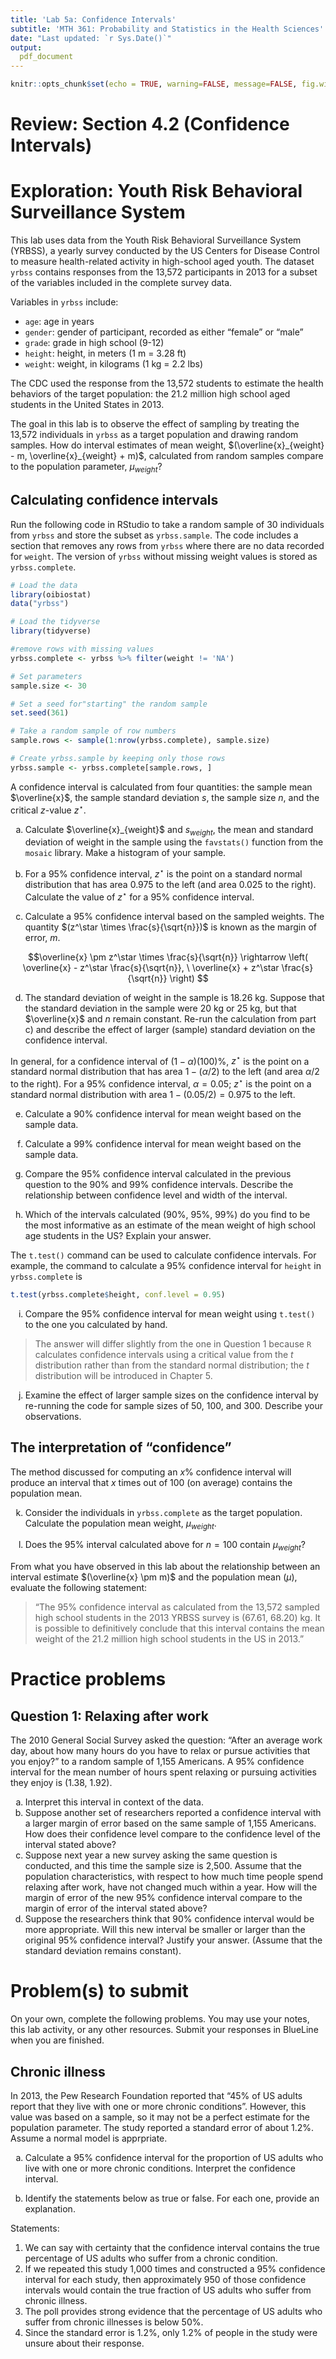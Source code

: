 ```yaml
---
title: 'Lab 5a: Confidence Intervals'
subtitle: 'MTH 361: Probability and Statistics in the Health Sciences'
date: "Last updated: `r Sys.Date()`"
output: 
  pdf_document
---
```


```r
knitr::opts_chunk$set(echo = TRUE, warning=FALSE, message=FALSE, fig.width=5, fig.height=3)
```

# Review: Section 4.2 (Confidence Intervals)

\pagebreak

# Exploration: Youth Risk Behavioral Surveillance System

This lab uses data from the Youth Risk Behavioral Surveillance System (YRBSS), a yearly survey conducted by the US Centers for Disease Control to measure health-related activity in high-school aged youth. The dataset `yrbss` contains responses from the 13,572 participants in 2013 for a subset of the variables included in the complete survey data.

Variables in `yrbss` include:

- `age`: age in years
- `gender`: gender of participant, recorded as either "female" or "male"
- `grade`: grade in high school (9-12)
- `height`: height, in meters (1 m = 3.28 ft)
- `weight`: weight, in kilograms (1 kg = 2.2 lbs)

The CDC used the response from the 13,572 students to estimate the health behaviors of the target population: the 21.2 million high school aged students in the United States in 2013.

The goal in this lab is to observe the effect of sampling by treating the 13,572 individuals in `yrbss` as a target population and drawing random samples. How do interval estimates of mean weight, $(\overline{x}_{weight} - m, \overline{x}_{weight} + m)$, calculated from random samples compare to the population parameter, $\mu_{weight}$?


## Calculating confidence intervals

Run the following code in RStudio to take a random sample of 30 individuals from `yrbss` and store the subset as `yrbss.sample`. The code includes a section that removes any rows from `yrbss` where there are no data recorded for `weight`. The version of `yrbss` without missing weight values is stored as `yrbss.complete`.

```r
# Load the data
library(oibiostat)
data("yrbss")

# Load the tidyverse
library(tidyverse)

#remove rows with missing values
yrbss.complete <- yrbss %>% filter(weight != 'NA')

# Set parameters
sample.size <- 30

# Set a seed for"starting" the random sample
set.seed(361)

# Take a random sample of row numbers
sample.rows <- sample(1:nrow(yrbss.complete), sample.size)

# Create yrbss.sample by keeping only those rows
yrbss.sample <- yrbss.complete[sample.rows, ]
```

\pagebreak

A confidence interval is calculated from four quantities: the sample mean $\overline{x}$, the sample standard deviation $s$, the sample size $n$, and the critical $z$-value $z^\star$.

a) Calculate $\overline{x}_{weight}$ and $s_{weight}$, the mean and standard deviation of weight in the sample using the `favstats()` function from the `mosaic` library. Make a histogram of your sample.
    
b) For a 95\% confidence interval, $z^\star$ is the point on a standard normal distribution that has area 0.975 to the left (and area 0.025 to the right). Calculate the value of $z^\star$ for a 95\% confidence interval.
    
c) Calculate a 95\% confidence interval based on the sampled weights. The quantity $(z^\star \times \frac{s}{\sqrt{n}})$ is known as the margin of error, $m$.

$$\overline{x} \pm z^\star \times \frac{s}{\sqrt{n}}  \rightarrow  \left( \overline{x} - z^\star \frac{s}{\sqrt{n}}, \ \overline{x} + z^\star \frac{s}{\sqrt{n}} \right) $$

d) The standard deviation of weight in the sample is 18.26 kg. Suppose that the standard deviation in the sample were 20 kg or 25 kg, but that $\overline{x}$ and $n$ remain constant. Re-run the calculation from part c) and describe the effect of larger (sample) standard deviation on the confidence interval.

\pagebreak

In general, for a confidence interval of $(1 - \alpha)(100)\%$, $z^\star$ is the point on a standard normal distribution that has area $1 - (\alpha/2)$ to the left (and area $\alpha/2$ to the right). For a 95\% confidence interval, $\alpha = 0.05$; $z^\star$ is the point on a standard normal distribution with area $1 - (0.05/2) = 0.975$ to the left.

e) Calculate a 90\% confidence interval for mean weight based on the sample data.
    
f) Calculate a 99\% confidence interval for mean weight based on the sample data.
    
g) Compare the 95\% confidence interval calculated in the previous question to the 90\% and 99\% confidence intervals. Describe the relationship between confidence level and width of the interval.
    
h) Which of the intervals calculated (90\%, 95\%, 99\%) do you find to be the most informative as an estimate of the mean weight of high school age students in the US? Explain your answer. 

\vfill

The `t.test()` command can be used to calculate confidence intervals. For example, the command to calculate a 95\% confidence interval for `height` in `yrbss.complete` is

```r
t.test(yrbss.complete$height, conf.level = 0.95)
```


i) Compare the 95\% confidence interval for mean weight using `t.test()` to the one you calculated by hand.
    
> The answer will differ slightly from the one in Question 1 because `R` calculates confidence intervals using a critical value from the $t$ distribution rather than from the standard normal distribution; the $t$ distribution will be introduced in Chapter 5.
    
j) Examine the effect of larger sample sizes on the confidence interval by re-running the code for sample sizes of 50, 100, and 300. Describe your observations.

\vfill

\pagebreak

## The interpretation of "confidence"

The method discussed for computing an $x\%$ confidence interval will produce an interval that $x$ times out of 100 (on average) contains the population mean.

k) Consider the individuals in `yrbss.complete` as the target population. Calculate the population mean weight, $\mu_{weight}$. 
    
l) Does the 95\% interval calculated above for $n = 100$ contain $\mu_{weight}$?

\vfill

From what you have observed in this lab about the relationship between an interval estimate $(\overline{x} \pm m)$ and the population mean ($\mu$), evaluate the following statement:
    
> "The 95\% confidence interval as calculated from the 13,572 sampled high school students in the 2013 YRBSS survey is (67.61, 68.20) kg. It is possible to definitively conclude that this interval contains the mean weight of the 21.2 million high school students in the US in 2013."

\vfill

\pagebreak

# Practice problems

## Question 1: Relaxing after work

The 2010 General Social Survey asked the question: “After an average work day, about how many hours do you have to relax or pursue activities that you enjoy?" to a random sample of 1,155 Americans. A 95% confidence interval for the mean number of hours spent relaxing or pursuing activities they enjoy is (1.38, 1.92).

a) Interpret this interval in context of the data.
b) Suppose another set of researchers reported a confidence interval with a larger margin of error based on the same sample of 1,155 Americans. How does their confidence level compare to the confidence level of the interval stated above?
c) Suppose next year  a new survey asking the same question is conducted, and this time the sample size is 2,500. Assume that the population characteristics, with respect to how much time people spend relaxing after work, have not changed much within a year. How will the margin of error of the new 95% confidence interval compare to the margin of error of the interval stated above?
d) Suppose the researchers think that 90% confidence interval would be more appropriate. Will this new interval be smaller or larger than the original 95% confidence interval? Justify your answer. (Assume that the standard deviation remains constant).

\pagebreak

# Problem(s) to submit

On your own, complete the following problems. You may use your notes, this lab activity, or any other resources. Submit your responses in BlueLine when you are finished.

## Chronic illness

In 2013, the Pew Research Foundation reported that "45% of US adults report that they live with one or more chronic conditions". However, this value was based on a sample, so it may not be a perfect estimate for the population parameter. The study reported a standard error of about 1.2%. Assume a normal model is apprpriate. 

a) Calculate a 95% confidence interval for the proportion of US adults who live with one or more chronic conditions. Interpret the confidence interval.

b) Identify the statements below as true or false. For each one, provide an explanation.

Statements:

1. We can say with certainty that the confidence interval contains the true percentage of US adults who suffer from a chronic condition.
2. If we repeated this study 1,000 times and constructed a 95% confidence interval for each study, then approximately 950 of those confidence intervals would contain the true fraction of US adults who suffer from chronic illness.
3. The poll provides strong evidence that the percentage of US adults who suffer from chronic illnesses is below 50%.
4. Since the standard error is 1.2%, only 1.2% of people in the study were unsure about their response.
